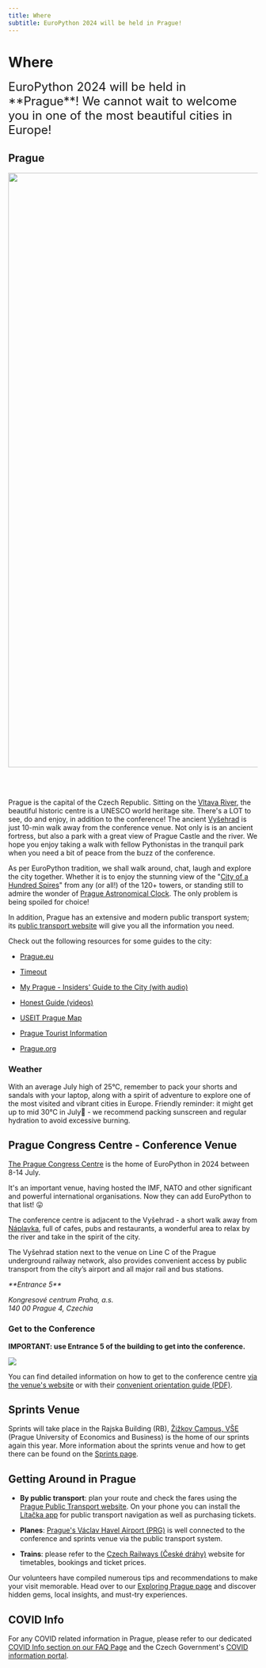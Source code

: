 ```yaml
---
title: Where
subtitle: EuroPython 2024 will be held in Prague!
---
```




# Where

<font size="+2.5">
  EuroPython 2024 will be held in **Prague**! We cannot wait to welcome you in
  one of the most beautiful cities in Europe!
</font>

## Prague

<Image src={venueImage} width="1200" alt="" />

<br></br>

Prague is the capital of the Czech Republic. Sitting on the [Vltava River](https://www.youtube.com/watch?v=l6kqu2mk-Kw), the beautiful historic centre is a UNESCO world heritage site. There's a LOT to see, do and enjoy, in addition to the conference! The ancient [Vyšehrad](https://www.vysehradtickets.com/vysehrad/) is just 10-min walk away from the conference venue. Not only is is an ancient fortress, but also a park with a great view of Prague Castle and the river. We hope you enjoy taking a walk with fellow Pythonistas in the tranquil park when you need a bit of peace from the buzz of the conference.

As per EuroPython tradition, we shall walk around, chat, laugh and explore the city together. Whether it is to enjoy the stunning view of the "[City of a Hundred Spires](https://www.prague.eu/en/articles/the-towers-of-prague-10537)" from any (or all!) of the 120+ towers, or standing still to admire the wonder of [Prague Astronomical Clock](https://www.prague.eu/en/object/places/3129/astronomical-clock?back=1). The only problem is being spoiled for choice!

In addition, Prague has an extensive and modern public transport system; its [public transport website](https://www.dpp.cz/en) will give you all the information you need.

Check out the following resources for some guides to the city:

- [Prague.eu](https://www.prague.eu/en)

- [Timeout](https://www.timeout.com/prague)

- [My Prague - Insiders' Guide to the City (with audio)](https://english.radio.cz/node/8702571/o-poradu)

- [Honest Guide (videos)](https://www.youtube.com/@HONESTGUIDE)

- [USEIT Prague Map](https://www.use-it.travel/cities/detail/prague/)

- [Prague Tourist Information](https://praguetouristinformation.com/en/)

- [Prague.org](https://prague.org/)

### Weather

With an average July high of 25°C, remember to pack your shorts and sandals with your laptop, along with a spirit of adventure to explore one of the most visited and vibrant cities in Europe. Friendly reminder: it might get up to mid 30°C in July🥵 - we recommend packing sunscreen and regular hydration to avoid excessive burning.

## Prague Congress Centre - Conference Venue

[The Prague Congress Centre](https://www.praguecc.cz/en/homepage) is the home of
EuroPython in 2024 between 8-14 July.

It's an important venue, having hosted the IMF, NATO and other significant and
powerful international organisations. Now they can add EuroPython to that list! 😛

The conference centre is adjacent to the Vyšehrad - a short walk away from [Náplavka](https://www.mmzoneblog.com/naplavka), full of cafes, pubs and restaurants, a wonderful area to relax by the river and take in the spirit of the city.

The Vyšehrad station next to the venue on Line C of the Prague underground railway network, also provides convenient
access by public transport from the city’s airport and all major rail and bus stations.

<Map></Map>

<address>
**Entrance 5**

Kongresové centrum Praha, a.s.<br/>
140 00 Prague 4, Czechia<br/>

</address>

### Get to the Conference

**IMPORTANT: use Entrance 5 of the building to get into the conference.**

![](./images/entrance5-pcc5.jpg)

You can find detailed information on how to get to the conference centre
[via the venue's website](https://www.praguecc.cz/en/how-to-get-here) or
with their
[convenient orientation guide (PDF)](https://www.praguecc.cz/users_data/files/plany-pater/FINAL_ORIENTATION_PLANS_PCC_2018_A1_CMYK.pdf).

## Sprints Venue

Sprints will take place in the Rajska Building (RB), [Žižkov Campus, VŠE](https://maps.app.goo.gl/azRTAczu8B5ma1XFA) (Prague University of Economics and Business) is the home of our sprints again this year.
More information about the sprints venue and how to get there can be found on the [Sprints page](/sprints).

## Getting Around in Prague

- **By public transport**: plan your route and check the fares using the [Prague Public Transport website](https://www.dpp.cz/en). On your phone you can install the [Lítačka app](https://app.pidlitacka.cz/) for public transport navigation as well as purchasing tickets.

- **Planes**: [Prague's Václav Havel Airport (PRG)](https://www.prg.aero/en) is well connected
  to the conference and sprints venue via the public transport system.

- **Trains**: please refer to the [Czech Railways (České dráhy)](https://www.cd.cz/en/) website for timetables, bookings and ticket prices.

Our volunteers have compiled numerous tips and recommendations to make your visit memorable. Head over to our [Exploring Prague page](/explore) and discover hidden gems, local insights, and must-try experiences.

## COVID Info

For any COVID related information in Prague, please refer to our dedicated
[COVID Info section on our FAQ Page](/faq#covid-related-questions) and the Czech Government's [COVID information portal](https://covid.gov.cz/en/).
